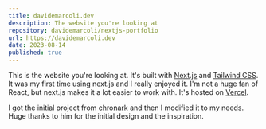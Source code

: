 ```yaml
---
title: davidemarcoli.dev
description: The website you're looking at
repository: davidemarcoli/nextjs-portfolio
url: https://davidemarcoli.dev
date: 2023-08-14
published: true
---
```


This is the website you're looking at. It's built with [Next.js](https://nextjs.org/) and [Tailwind CSS](https://tailwindcss.com/).
It was my first time using next.js and I really enjoyed it. I'm not a huge fan of React, but next.js makes it a lot easier to work with.
It's hosted on [Vercel](https://vercel.com/).

I got the initial project from [chronark](https://github.com/chronark/chronark.com) and then I modified it to my needs.
Huge thanks to him for the initial design and the inspiration.

[//]: # (Like so many others, I just wanted a place to collect some projects I worked on. Maybe I'll add a blog, maybe I won't. I'm not sure yet.)

[//]: # ()
[//]: # (If you like the design, check out the Repository on GitHub.)